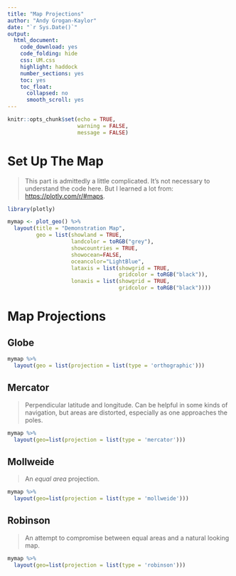 ```yaml
---
title: "Map Projections"
author: "Andy Grogan-Kaylor"
date: "`r Sys.Date()`"
output: 
  html_document: 
    code_download: yes
    code_folding: hide
    css: UM.css
    highlight: haddock
    number_sections: yes
    toc: yes
    toc_float:
      collapsed: no
      smooth_scroll: yes
---
```


```r

knitr::opts_chunk$set(echo = TRUE,
                      warning = FALSE,
                      message = FALSE)

```

# Set Up The Map

> This part is admittedly a little complicated. It's not necessary to understand the code here. But I learned a lot from: [https://plotly.com/r/#maps](https://plotly.com/r/#maps).

```r

library(plotly)

```

```r

mymap <- plot_geo() %>%
  layout(title = "Demonstration Map", 
         geo = list(showland = TRUE,  
                    landcolor = toRGB("grey"),
                    showcountries = TRUE,
                    showocean=FALSE, 
                    oceancolor="LightBlue",
                    lataxis = list(showgrid = TRUE,
                                   gridcolor = toRGB("black")),
                    lonaxis = list(showgrid = TRUE,
                                   gridcolor = toRGB("black")))) 

```

# Map Projections

## Globe

```r

mymap %>% 
  layout(geo = list(projection = list(type = 'orthographic')))

```

## Mercator 

> Perpendicular latitude and longitude. Can be helpful in some kinds of navigation, but areas are distorted, especially as one approaches the poles.

```r

mymap %>% 
  layout(geo=list(projection = list(type = 'mercator')))

```

## Mollweide

> An *equal area* projection.

```r

mymap %>% 
  layout(geo=list(projection = list(type = 'mollweide')))

```

## Robinson

> An attempt to compromise between equal areas and a natural looking map.

```r

mymap %>% 
  layout(geo=list(projection = list(type = 'robinson')))

```


